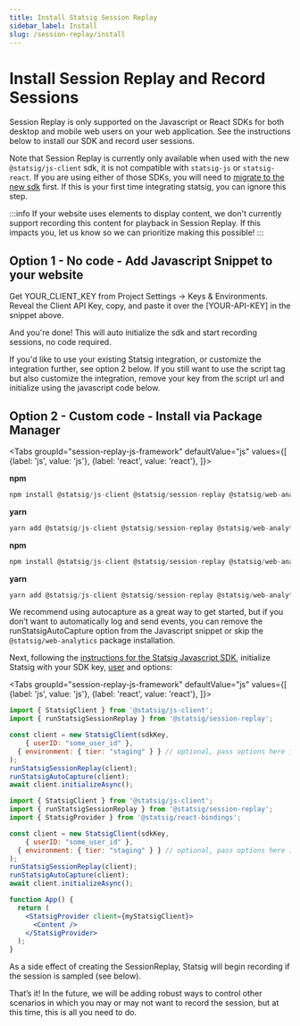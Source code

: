 ```yaml
---
title: Install Statsig Session Replay
sidebar_label: Install
slug: /session-replay/install
---
```

# Install Session Replay and Record Sessions


Session Replay is only supported on the Javascript or React SDKs for both desktop and mobile web users on your web application. See the instructions below to install our SDK and record user sessions.

Note that Session Replay is currently only available when used with the new `@statsig/js-client` sdk, it is not compatible with `statsig-js` or `statsig-react`.  If you are using either of those SDKs, you will need to [migrate to the new sdk](/client/javascript-sdk/migrating-from-statsig-js) first.  If this is your first time integrating statsig, you can ignore this step.

:::info If your website uses <canvas> elements to display content, we don't currently support recording this content for playback in Session Replay. If this impacts you, let us know so we can prioritize making this possible! :::

## Option 1 - No code - Add Javascript Snippet to your website

<GitHubEmbed url="https://raw.githubusercontent.com/statsig-io/js-client-monorepo/main/samples/react/src/samples/precomputed-client/sample-precomp-simple-script-tag.tsx" />

Get YOUR_CLIENT_KEY from Project Settings -> Keys & Environments. Reveal the Client API Key, copy, and paste it over the [YOUR-API-KEY] in the snippet above.

And you're done!  This will auto initialize the sdk and start recording sessions, no code required.

If you'd like to use your existing Statsig integration, or customize the integration further, see option 2 below.  If you still want to use the script tag but also customize the integration, remove your key from the script url and initialize using the javascript code below.

## Option 2 - Custom code - Install via Package Manager

<Tabs
  groupId="session-replay-js-framework"
  defaultValue="js"
  values={[
    {label: 'js', value: 'js'},
    {label: 'react', value: 'react'},
  ]}>
  <TabItem value="js">

**npm**

```jsx
npm install @statsig/js-client @statsig/session-replay @statsig/web-analytics
```

**yarn**

```jsx
yarn add @statsig/js-client @statsig/session-replay @statsig/web-analytics
```

  </TabItem>
  <TabItem value="react">

**npm**

```jsx
npm install @statsig/js-client @statsig/session-replay @statsig/web-analytics @statsig/react-bindings
```

**yarn**

```jsx
yarn add @statsig/js-client @statsig/session-replay @statsig/web-analytics @statsig/react-bindings
```

  </TabItem>
</Tabs>

We recommend using autocapture as a great way to get started, but if you don’t want to automatically log and send events, you can remove the runStatsigAutoCapture option from the Javascript snippet or skip the `@statsig/web-analytics` package installation.

Next, following the [instructions for the Statsig Javascript SDK](https://docs.statsig.com/client/javascript-sdk), initialize Statsig with your SDK key, [user](https://docs.statsig.com/client/concepts/user) and options:

<Tabs
  groupId="session-replay-js-framework"
  defaultValue="js"
  values={[
    {label: 'js', value: 'js'},
    {label: 'react', value: 'react'},
  ]}>
  <TabItem value="js">

```jsx
import { StatsigClient } from '@statsig/js-client';
import { runStatsigSessionReplay } from '@statsig/session-replay';

const client = new StatsigClient(sdkKey,
	{ userID: "some_user_id" },
  { environment: { tier: "staging" } } // optional, pass options here if needed
);
runStatsigSessionReplay(client);
runStatsigAutoCapture(client);
await client.initializeAsync();

```

  </TabItem>
  <TabItem value="react">

```jsx
import { StatsigClient } from '@statsig/js-client';
import { runStatsigSessionReplay } from '@statsig/session-replay';
import { StatsigProvider } from '@statsig/react-bindings';

const client = new StatsigClient(sdkKey,
	{ userID: "some_user_id" },
  { environment: { tier: "staging" } } // optional, pass options here if needed
);
runStatsigSessionReplay(client);
runStatsigAutoCapture(client);
await client.initializeAsync();

function App() {
  return (
    <StatsigProvider client={myStatsigClient}>
      <Content />
    </StatsigProvider>
  );
}
```

  </TabItem>
</Tabs>


As a side effect of creating the SessionReplay, Statsig will begin recording if the session is sampled (see below). 

That’s it! In the future, we will be adding robust ways to control other scenarios in which you may or may not want to record the session, but at this time, this is all you need to do.
